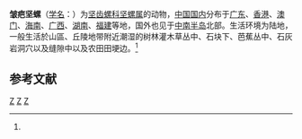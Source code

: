 {{Speciesbox
| taxon = Camaena cicatricosa
| image =Camaena cicatricosa 01.JPG 
| binomial_authority = (O. F. Müller, 1774)<ref name='id11049'>{{cite web| url =http://www.bioinfo.cn/db05/BjdwSpecies.php?action=view&id=11049| title =皱疤坚螺| work =《中国动物物种编目数据库》| publisher =中国科学院微生物研究所| author =中国科学院动物研究所| accessdate =2009-04-28| deadurl =yes| archiveurl =https://web.archive.org/web/20160305022734/http://www.bioinfo.cn/db05/BjdwSpecies.php?action=view&id=11049| archivedate =2016-03-05}}</ref>
|image2=}}

'''皱疤坚螺'''（[[学名|学名]]：{{lang|la|''Camaena cicatricosa''}}）为[[坚齿螺科|坚齿螺科]][[坚螺属|坚螺属]]的动物，[[中华人民共和国|中国国内]]分布于[[广东|广东]]、[[香港|香港]]、[[澳門|澳门]]、[[海南|海南]]、[[广西|广西]]、[[湖南|湖南]]、[[福建省|福建]]等地，国外也见于[[中南半島|中南半岛]]北部。生活环境为陆地，一般生活於山區、丘陵地带附近潮湿的树林灌木草丛中、石块下、芭蕉丛中、石灰岩洞穴以及缝隙中以及农田田埂边。<ref name='id11049'/>

== 参考文献 ==
{{reflist}}

{{taxonbar}}
[[Category:_1774年描述的动物|Z]]
[[Category:坚螺属|Z]]
[[Category:香港蝸牛|Z]]